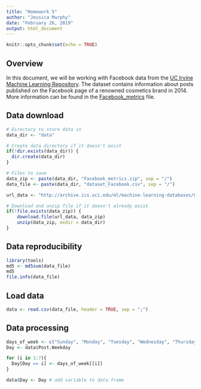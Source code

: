 ---
title: "Homework 5"
author: "Jessica Murphy"
date: "February 26, 2019"
output: html_document
---

```{r setup, include=FALSE}
knitr::opts_chunk$set(echo = TRUE)
```

## Overview

In this document, we will be working with Facebook data from the [UC Irvine Machine Learning Repository](https://archive.ics.uci.edu/ml/index.php). The dataset contains information about posts published on the Facebook page of a renowned cosmetics brand in 2014. More information can be found in the [Facebook_metrics](data/Facebook_metrics.txt) file.

## Data download

```{r data_download}
# Directory to store data in
data_dir <- "data"

# Create data directory if it doesn't exist
if(!dir.exists(data_dir)) {
  dir.create(data_dir)
}

# Files to save
data_zip <- paste(data_dir, "Facebook_metrics.zip", sep = "/")
data_file <- paste(data_dir, "dataset_Facebook.csv", sep = "/")

url_data <- "http://archive.ics.uci.edu/ml/machine-learning-databases/00368/Facebook_metrics.zip"

# Download and unzip file if it doesn't already exist 
if(!file.exists(data_zip)) {
    download.file(url_data, data_zip)
    unzip(data_zip, exdir = data_dir)
}
```

## Data reproducibility

```{r data_reproducibility}
library(tools)
md5 <- md5sum(data_file)
md5
file.info(data_file)
```

## Load data

```{r load_data}
data <- read.csv(data_file, header = TRUE, sep = ";")
```

## Data processing

```{r data_processing}
days_of_week <- c("Sunday", "Monday", "Tuesday", "Wednesday", "Thursday", "Friday", "Saturday")
Day <- data$Post.Weekday

for (i in 1:7){
  Day[Day == i] <- days_of_week[[i]]
}

data$Day <- Day # add variable to data frame
```